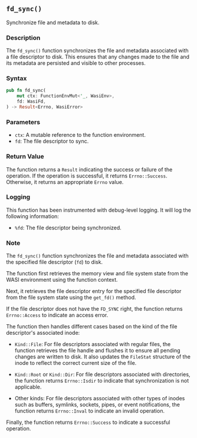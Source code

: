 ## `fd_sync()`

Synchronize file and metadata to disk.

### Description

The `fd_sync()` function synchronizes the file and metadata associated with a file descriptor to disk. This ensures that any changes made to the file and its metadata are persisted and visible to other processes.

### Syntax

```rust
pub fn fd_sync(
    mut ctx: FunctionEnvMut<'_, WasiEnv>,
    fd: WasiFd,
) -> Result<Errno, WasiError>
```

### Parameters

- `ctx`: A mutable reference to the function environment.
- `fd`: The file descriptor to sync.

### Return Value

The function returns a `Result` indicating the success or failure of the operation. If the operation is successful, it returns `Errno::Success`. Otherwise, it returns an appropriate `Errno` value.

### Logging

This function has been instrumented with debug-level logging. It will log the following information:

- `%fd`: The file descriptor being synchronized.

### Note

The `fd_sync()` function synchronizes the file and metadata associated with the specified file descriptor (`fd`) to disk.

The function first retrieves the memory view and file system state from the WASI environment using the function context.

Next, it retrieves the file descriptor entry for the specified file descriptor from the file system state using the `get_fd()` method.

If the file descriptor does not have the `FD_SYNC` right, the function returns `Errno::Access` to indicate an access error.

The function then handles different cases based on the kind of the file descriptor's associated inode:

- `Kind::File`: For file descriptors associated with regular files, the function retrieves the file handle and flushes it to ensure all pending changes are written to disk. It also updates the `FileStat` structure of the inode to reflect the correct current size of the file.

- `Kind::Root` or `Kind::Dir`: For file descriptors associated with directories, the function returns `Errno::Isdir` to indicate that synchronization is not applicable.

- Other kinds: For file descriptors associated with other types of inodes such as buffers, symlinks, sockets, pipes, or event notifications, the function returns `Errno::Inval` to indicate an invalid operation.

Finally, the function returns `Errno::Success` to indicate a successful operation.
